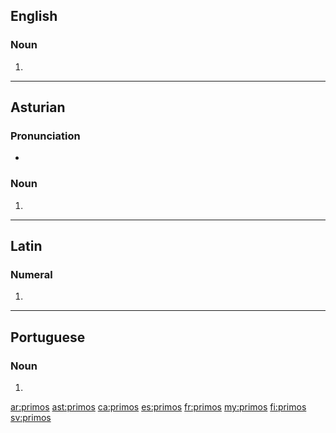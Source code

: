 ==English==

===Noun===
{{head|en|plural}}

# {{plural of|primo|lang=en}}

----

==Asturian==

===Pronunciation===
* {{IPA|[ˈpɾimos]|lang=ast}}

===Noun===
{{head|ast|noun form|g=m-p}}

# {{plural of|primu|lang=ast}}

----

==Latin==

===Numeral===
{{la-num-form|prīmōs}}

# {{inflection of|prīmus||acc|m|p|lang=la}}

----

==Portuguese==

===Noun===
{{head|pt|plural}} {{m}}

# {{plural of|primo|lang=pt}}

[[ar:primos]]
[[ast:primos]]
[[ca:primos]]
[[es:primos]]
[[fr:primos]]
[[my:primos]]
[[fi:primos]]
[[sv:primos]]